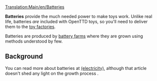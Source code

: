 [[Translation:Main/en/Batteries]]{{en/-}}
{{en/Cargo|name=Batteries
|image=Batteries.png
|produced=[[Main/en/Battery Farm]]
|accepted=[[Main/en/Toy Factory]]
}}

'''Batteries''' provide the much needed power to make toys work.  Unlike real life, batteries ''are'' included with OpenTTD toys, so you'll need to deliver them to the [[Main/en/Toy Factory|toy factories]].

Batteries are produced by [[Main/en/Battery Farm|battery farms]] where they are grown using methods understood by few.

==Background==
You can read more about batteries at [http://www.wikipedia.org/wiki/Battery (electricity) ], although that article doesn't shed any light on the growth process {{en/Emoticon|:D}}.